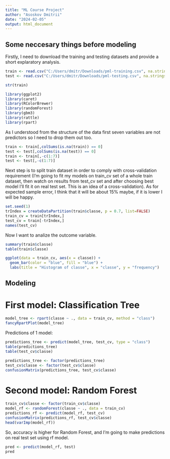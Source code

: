 ---
title: "ML Course Project"
author: "Asoskov Dmitrii"
date: "2024-02-05"
output: html_document
---

## Some neccesary things before modeling

Firstly, I need to download the training and testing datasets and provide a short explaratory analysis.

```{r, echo = TRUE}
train <- read.csv("C:/Users/dmitr/Downloads/pml-training.csv", na.strings=c("NA","#DIV/0!",""))
test <- read.csv("C:/Users/dmitr/Downloads/pml-testing.csv", na.strings=c("NA","#DIV/0!",""))

str(train)
```


```{r, echo = FALSE}
library(ggplot2)
library(caret)
library(RColorBrewer)
library(randomForest)
library(gbm3)
library(rattle)
library(rpart)
```

As I understood from the structure of the data first seven variables are not predictors so I need to drop them out too.

```{r, echo = TRUE}
train <- train[,colSums(is.na(train)) == 0]
test <- test[,colSums(is.na(test)) == 0]
train <- train[,-c(1:7)]
test <- test[,-c(1:7)]
```

Next step is to split train dataset in order to comply with cross-validation requirement (I'm going to fit my models on train_cv set of a whole train dataset, then watch on results from test_cv set and after choosing best model I'll fit it on real test set. This is an idea of a cross-validation). As for expected sample error, I think that it will be about 15% maybe, if it is lower I will be happy.  

```{r, echo = TRUE}
set.seed(1)
trIndex = createDataPartition(train$classe, p = 0.7, list=FALSE)
train_cv = train[trIndex,]
test_cv = train[-trIndex,] 
names(test_cv)
```

Now I want to analize the outcome variable.

```{r, echo = TRUE}
summary(train$classe)
table(train$classe)

ggplot(data = train_cv, aes(x = classe)) +
  geom_bar(color = "blue", fill = "blue") + 
  labs(title = "Histogram of classe", x = "classe", y = "frequency")
```


## Modeling

# First model: Classification Tree

```{r, echo=TRUE}
model_tree <- rpart(classe ~ ., data = train_cv, method = "class")
fancyRpartPlot(model_tree)
```
Predictions of 1 model:

```{r, echo = TRUE}
predictions_tree <- predict(model_tree, test_cv, type = "class")
table(predictions_tree)
table(test_cv$classe)

predictions_tree <- factor(predictions_tree)
test_cv$classe <- factor(test_cv$classe)
confusionMatrix(predictions_tree, test_cv$classe)
```
# Second model: Random Forest

```{r, echo = TRUE}
train_cv$classe <- factor(train_cv$classe)
model_rf <- randomForest(classe ~ ., data = train_cv)
predictions_rf <- predict(model_rf, test_cv)
confusionMatrix(predictions_rf, test_cv$classe)
head(varImp(model_rf))
```
So, accuracy is higher for Random Forest, and I'm going to make predictions on real test set using rf model.

```{r, echo = TRUE}
pred <- predict(model_rf, test)
pred
```
